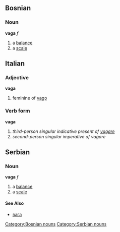 ==Bosnian==
===Noun===
'''vaga''' ''f''
[[Category:Bosnian nouns]]
#a [[balance]]
#a [[scale]]

==Italian==
===Adjective===
'''vaga'''
# feminine of [[vago]]
===Verb form===
'''vaga'''
# ''third-person singular indicative present of [[vagare]]''
# ''second-person singular imperative of vagare''

==Serbian==
===Noun===
'''vaga''' ''f''
[[Category:Serbian nouns]]
#a [[balance]]
#a [[scale]]
====See Also====
*[[вага]]